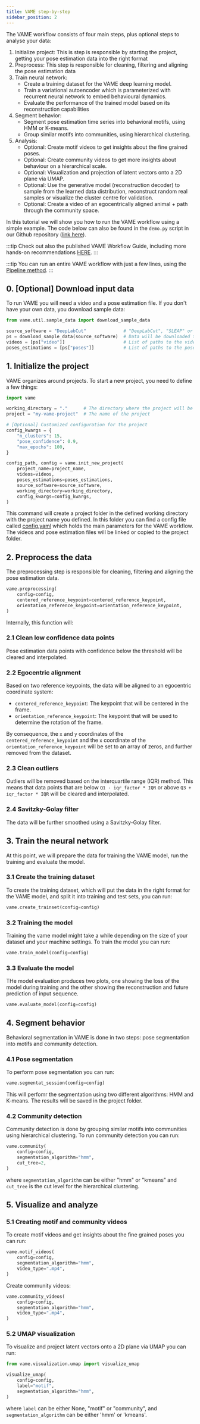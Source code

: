 ```yaml
---
title: VAME step-by-step
sidebar_position: 2
---
```


The VAME workflow consists of four main steps, plus optional steps to analyse your data:
1. Initialize project: This is step is responsible by starting the project, getting your pose estimation data into the right format
2. Preprocess: This step is responsible for cleaning, filtering and aligning the pose estimation data
3. Train neural network:
    - Create a training dataset for the VAME deep learning model.
    - Train a variational autoencoder which is parameterized with recurrent neural network to embed behavioural dynamics.
    - Evaluate the performance of the trained model based on its reconstruction capabilities
4. Segment behavior:
    - Segment pose estimation time series into behavioral motifs, using HMM or K-means.
    - Group similar motifs into communities, using hierarchical clustering.
5. Analysis:
    - Optional: Create motif videos to get insights about the fine grained poses.
    - Optional: Create community videos to get more insights about behaviour on a hierarchical scale.
    - Optional: Visualization and projection of latent vectors onto a 2D plane via UMAP.
    - Optional: Use the generative model (reconstruction decoder) to sample from the learned data distribution, reconstruct random real samples or visualize the cluster centre for validation.
    - Optional: Create a video of an egocentrically aligned animal + path through the community space.


In this tutorial we will show you how to run the VAME workflow using a simple example. The code below can also be found in the `demo.py` script in our Github repository ([link here](https://github.com/EthoML/VAME/blob/main/examples/demo.py)).

:::tip
Check out also the published VAME Workflow Guide, including more hands-on recommendations [HERE](https://www.nature.com/articles/s42003-022-04080-7#Sec8).
:::

:::tip
You can run an entire VAME workflow with just a few lines, using the [Pipeline method](/docs/getting_started/pipeline).
:::


## 0. [Optional] Download input data
To run VAME you will need a video and a pose estimation file. If you don't have your own data, you download sample data:

```python
from vame.util.sample_data import download_sample_data

source_software = "DeepLabCut"              # "DeepLabCut", "SLEAP" or "LightningPose"
ps = download_sample_data(source_software)  # Data will be downloaded to ~/.movement/data/
videos = [ps["video"]]                      # List of paths to the video files
poses_estimations = [ps["poses"]]           # List of paths to the pose estimation files
```


## 1. Initialize the project
VAME organizes around projects. To start a new project, you need to define a few things:

```python
import vame

working_directory = "."      # The directory where the project will be saved
project = "my-vame-project"  # The name of the project

# [Optional] Customized configuration for the project
config_kwargs = {
    "n_clusters": 15,
    "pose_confidence": 0.9,
    "max_epochs": 100,
}

config_path, config = vame.init_new_project(
    project_name=project_name,
    videos=videos,
    poses_estimations=poses_estimations,
    source_software=source_software,
    working_directory=working_directory,
    config_kwargs=config_kwargs,
)
```

This command will create a project folder in the defined working directory with the project name you defined.
In this folder you can find a config file called [config.yaml](/docs/project-config) which holds the main parameters for the VAME workflow.
The videos and pose estimation files will be linked or copied to the project folder.

## 2. Preprocess the data
The preprocessing step is responsible for cleaning, filtering and aligning the pose estimation data.

```python
vame.preprocessing(
    config=config,
    centered_reference_keypoint=centered_reference_keypoint,
    orientation_reference_keypoint=orientation_reference_keypoint,
)
```

Internally, this function will:

### 2.1 Clean low confidence data points
Pose estimation data points with confidence below the threshold will be cleared and interpolated.

### 2.2 Egocentric alignment
Based on two reference keypoints, the data will be aligned to an egocentric coordinate system:
- `centered_reference_keypoint`: The keypoint that will be centered in the frame.
- `orientation_reference_keypoint`: The keypoint that will be used to determine the rotation of the frame.

By consequence, the `x` and `y` coordinates of the `centered_reference_keypoint` and the `x` coordinate of the `orientation_reference_keypoint` will be set to an array of zeros, and further removed from the dataset.

### 2.3 Clean outliers
Outliers will be removed based on the interquartile range (IQR) method. This means that data points that are below `Q1 - iqr_factor * IQR` or above `Q3 + iqr_factor * IQR` will be cleared and interpolated.

### 2.4 Savitzky-Golay filter
The data will be further smoothed using a Savitzky-Golay filter.



## 3. Train the neural network
At this point, we will prepare the data for training the VAME model, run the training and evaluate the model.

### 3.1 Create the training dataset
To create the training dataset, which will put the data in the right format for the VAME model, and split it into training and test sets, you can run:

```python
vame.create_trainset(config=config)
```

### 3.2 Training the model
Training the vame model might take a while depending on the size of your dataset and your machine settings. To train the model you can run:

```python
vame.train_model(config=config)
```

### 3.3 Evaluate the model
THe model evaluation produces two plots, one showing the loss of the model during training and the other showing the reconstruction and future prediction of input sequence.

```python
vame.evaluate_model(config=config)
```

## 4. Segment behavior
Behavioral segmentation in VAME is done in two steps: pose segmentation into motifs and community detection.

### 4.1 Pose segmentation
To perform pose segmentation you can run:
```python
vame.segmentat_session(config=config)
```

This will perfomr the segmentation using two different algorithms: HMM and K-means. The results will be saved in the project folder.

### 4.2 Community detection
Community detection is done by grouping similar motifs into communities using hierarchical clustering. To run community detection you can run:

```python
vame.community(
    config=config,
    segmentation_algorithm="hmm",
    cut_tree=2,
)
```

where `segmentation_algorithm` can be either "hmm" or "kmeans" and `cut_tree` is the cut level for the hierarchical clustering.


## 5. Visualize and analyze

### 5.1 Creating motif and community videos
To create motif videos and get insights about the fine grained poses you can run:

```python
vame.motif_videos(
    config=config,
    segmentation_algorithm="hmm",
    video_type=".mp4",
)
```

Create community videos:
```python
vame.community_videos(
    config=config,
    segmentation_algorithm="hmm",
    video_type=".mp4",
)
```

### 5.2 UMAP visualization
To visualize and project latent vectors onto a 2D plane via UMAP you can run:

```python
from vame.visualization.umap import visualize_umap

visualize_umap(
    config=config,
    label="motif",
    segmentation_algorithm="hmm",
)
```

where `label` can be either None, "motif" or "community", and `segmentation_algorithm` can be either 'hmm' or 'kmeans'.


